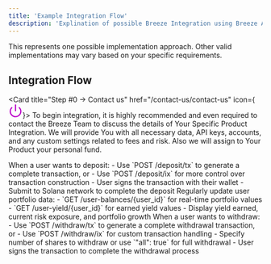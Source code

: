 ```yaml
---
title: 'Example Integration Flow'
description: 'Explination of possible Breeze Integration using Breeze Admin API and Breeze API'
---
```


<Danger>This represents one possible implementation approach. Other valid implementations may vary based on your specific requirements.</Danger>

## Integration Flow

<Card title="Step #0 -> Contact us" href="/contact-us/contact-us" icon={<svg xmlns="http://www.w3.org/2000/svg" width="28" height="28" viewBox="0 0 24 24" fill="none" stroke="#bc07c9" stroke-width="2" stroke-linecap="round" stroke-linejoin="round" class="lucide lucide-power-icon lucide-power"><path d="M12 2v10"/><path d="M18.4 6.6a9 9 0 1 1-12.77.04"/></svg>}>
      To begin integration, it is highly recommended and even required to contact the Breeze Team to discuss the details of Your Specific Product Integration. We will provide You with all necessary data, API keys, accounts, and any custom settings related to fees and risk. Also we will assign to Your Product your personal fund.
</Card>

<Steps>
  
  <Step title="Deposit Funds">
    <Card title="Process User Deposits" icon="arrow-down">
      When a user wants to deposit:
      - Use `POST /deposit/tx` to generate a complete transaction, or
      - Use `POST /deposit/ix` for more control over transaction construction
      - User signs the transaction with their wallet
      - Submit to Solana network to complete the deposit
    </Card>
  </Step>
  
  <Step title="Monitor Portfolio">
    <Card title="Track Performance & Analytics" icon="chart-line">
      Regularly update user portfolio data:
      - `GET /user-balances/{user_id}` for real-time portfolio values
      - `GET /user-yield/{user_id}` for earned yield values
      - Display yield earned, current risk exposure, and portfolio growth
    </Card>
  </Step>

  <Step title="Withdraw Funds">
    <Card title="Process User Withdrawals" icon="arrow-up">
      When a user wants to withdraw:
      - Use `POST /withdraw/tx` to generate a complete withdrawal transaction, or  
      - Use `POST /withdraw/ix` for custom transaction handling
      - Specify number of shares to withdraw or use `"all": true` for full withdrawal
      - User signs the transaction to complete the withdrawal process
    </Card>
  </Step>
</Steps>